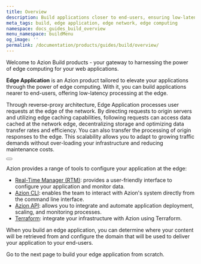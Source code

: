 ```yaml
---
title: Overview
description: Build applications closer to end-users, ensuring low-latency processing at the edge.
meta_tags: build, edge application, edge network, edge computing
namespace: docs_guides_build_overview
menu_namespace: buildMenu
og_image: ''
permalink: /documentation/products/guides/build/overview/
---
```



Welcome to Azion Build products - your gateway to harnessing the power of edge computing for your web applications. 

**Edge Application** is an Azion product tailored to elevate your applications through the power of edge computing. With it, you can build applications nearer to end-users, offering low-latency processing at the edge.

Through reverse-proxy architecture, Edge Application processes user requests at the edge of the network. By directing requests to origin servers and utilizing edge caching capabilities, following requests can access data cached at the network edge, decentralizing storage and optimizing data transfer rates and efficiency. You can also transfer the processing of origin responses to the edge. This scalability allows you to adapt to growing traffic demands without over-loading your infrastructure and reducing maintenance costs.

<Button href="/en/documentation/products/edge-foundations/what-edge-computing-is/" variant="secondary" text="Go to Edge Foundations"></Button>

Azion provides a range of tools to configure your application at the edge: 

- [Real-Time Manager (RTM)](https://manager.azion.com): provides a user-friendly interface to configure your application and monitor data.
- [Azion CLI](/en/documentation/products/build/develop-with-azion/cli/): enables the team to interact with Azion's system directly from the command line interface.
- [Azion API](https://api.azion.com): allows you to integrate and automate application deployment, scaling, and monitoring processes.
- [Terraform](/en/documentation/products/terraform-provider/): integrate your infrastructure with Azion using Terraform.

When you build an edge application, you can determine where your content will be retrieved from and configure the domain that will be used to deliver your application to your end-users.

Go to the next page to build your edge application from scratch.
